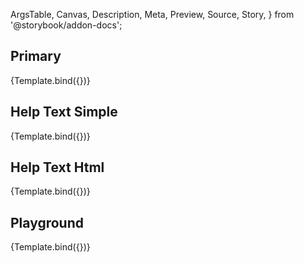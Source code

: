 <!-- @prettier -->

  ArgsTable,
  Canvas,
  Description,
  Meta,
  Preview,
  Source,
  Story,
} from '@storybook/addon-docs';



<Meta
  title="Work in Progress/InputLabel"
  component={InputLabel}
  argTypes={argTypes}
/>

<Description of={InputLabel} />

## Primary

<Canvas>
  <Story
    name="Primary"
    args={{
      text: 'Some Label',
    }}
  >
    {Template.bind({})}
  </Story>
</Canvas>

## Help Text Simple

<Canvas>
  <Story
    name="HelpTextSimple"
    args={{
      text: 'Label With Help',
      helpText: 'Simple Help Text',
    }}
  >
    {Template.bind({})}
  </Story>
</Canvas>

## Help Text Html

<Canvas>
  <Story
    name="HelpTextHtml"
    args={{
      text: 'Label With Help',
      helpText: TipText,
    }}
  >
    {Template.bind({})}
  </Story>
</Canvas>

## Playground

<Canvas isColumn>
  <Source language="jsx" story="Playground" />
  <Story
    name="Playground"
    args={{
      text: 'Some Label',
      helpText: 'Some Text',
    }}
  >
    {Template.bind({})}
  </Story>
  <ArgsTable story="Playground" />
</Canvas>
